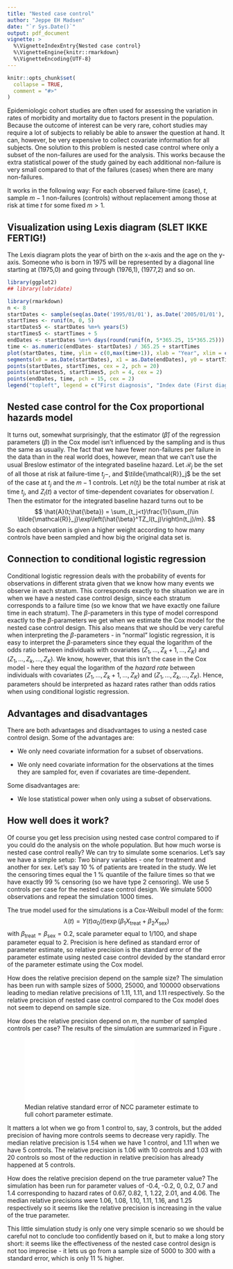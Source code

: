 ```yaml
---
title: "Nested case control"
author: "Jeppe EH Madsen"
date: "`r Sys.Date()`"
output: pdf_document
vignette: >
  %\VignetteIndexEntry{Nested case control}
  %\VignetteEngine{knitr::rmarkdown}
  %\VignetteEncoding{UTF-8}
---
```


```r
knitr::opts_chunk$set(
  collapse = TRUE,
  comment = "#>"
)
```

Epidemiologic cohort studies are often used for assessing the variation in rates of morbidity and mortality due to factors present in the population. Because the outcome of interest can be very rare, cohort studies may require a lot of subjects to reliably be able to answer the question at hand. It can, however, be very expensive to collect covariate information for all subjects. One solution to this problem is nested case control where only a subset of the non-failures are used for the analysis. This works because the extra statistical power of the study gained by each additional non-failure is very small compared to that of the failures (cases) when there are many non-failures. 

It works in the following way: For each observed failure-time (case),
$t$, sample $m-1$ non-failures (controls) without replacement among
those at risk at time $t$ for some fixed $m>1$.

## Visualization using Lexis diagram (SLET IKKE FERTIG!)
<!-- <<<<<<< HEAD -->
The Lexis diagram plots the year of birth on the x-axis and the age on the y-axis. Someone who is born in 1975 will be represented by a diagonal line starting at (1975,0) and going through (1976,1), (1977,2) and so on. 

```r
library(ggplot2)
## library(lubridate)

library(rmarkdown)
n <- 8
startDates <- sample(seq(as.Date('1995/01/01'), as.Date('2005/01/01'), by = "day"), n)    
startTimes <- runif(n, 0, 5)
startDates5 <- startDates %m+% years(5)
startTimes5 <- startTimes + 5
endDates <- startDates %m+% days(round(runif(n, 5*365.25, 15*365.25)))
time <- as.numeric(endDates- startDates) / 365.25 + startTimes
plot(startDates, time, ylim = c(0,max(time+1)), xlab = "Year", xlim = c(as.Date(min(startDates) %m+% years(-1)), as.Date(max(endDates) %m+% years(1))), col = "white")
segments(x0 = as.Date(startDates), x1 = as.Date(endDates), y0 = startTimes, y1 = time)
points(startDates, startTimes, cex = 2, pch = 20)
points(startDates5, startTimes5, pch = 4, cex = 2)
points(endDates, time, pch = 15, cex = 2)
legend("topleft", legend = c("First diagnosis", "Index date (First diagnosis + 5 years)", "Dementia diagnosis"), pch = c(20, 4, 15))
```
<!-- ======= -->
<!-- The Lexis diagram plots the year of birth on the x-axis and the age on the y-axis. Someone who is born in 2000 will be represented by a diagonal line starting at (2000,0) and going through (2001,1), (2002,2) and so on. Let's say we have a group of patients as in Figure \ref{luxus}. -->

<!-- ![\label{luxus} Lexis plot that I should figure (pun intended) out how to use.](LexisPlot520190301.pdf){width=60%} -->

<!-- They get their diagnosis, but we don't observe anything else about them before five years after (so data is truncated?). Then we're interested in the time from the index date (first diagnosis + 5 years) until they get diagnosed with dementia. Let's say we make the study in 2009. Then we have 3 events. For each of them we sample, say 1, control among those at risk at their event time (DOESN'T THIS PARTICULAR VERSION OF THE LEXIS PLOT MAKE NCC DIFFICULT TO EXPLAIN BECAUSE INDEX TIMES ARE DIFFERENT?) -->
<!-- >>>>>>> b1121b63e117541d759af7afd50b9da4b2f14425 -->

## Nested case control for the Cox proportional hazards model
It turns out, somewhat surprisingly, that the estimator $(\hat{\beta})$ of the regression parameters $(\beta)$ in the Cox model isn't influenced by the sampling and is thus the same as usually. The fact that we have fewer non-failures per failure in the data than in the real world does, however, mean that we can't use the usual Breslow estimator of the integrated baseline hazard. Let $\mathcal{R}_j$ be the set of all those at risk at failure-time $t_j-$, and $\tilde{\mathcal{R}}_j$ be the set of the case at $t_j$ and the $m-1$ controls. Let $n(t_j)$ be the total number at risk at time $t_j$, and $Z_l(t)$ a vector of time-dependent covariates for observation $l$. Then the estimator for the integrated baseline hazard turns out to be
$$
\hat{A}(t;\hat{\beta}) = \sum_{t_j<t}\frac{1}{\sum_{l\in \tilde{\mathcal{R}}_j}\exp\left(\hat{\beta}^TZ_l(t_j)\right)n(t_j)/m}.
$$
So each observation is given a higher weight according to how many controls have been sampled and how big the original data set is. 

## Connection to conditional logistic regression
Conditional logistic regression deals with the probability of events for observations in different strata given that we know how many events we observe in each stratum. This corresponds exactly to the situation we are in when we have a nested case control design, since each stratum corresponds to a failure time (so we know that we have exactly one failure time in each stratum). The $\beta$-parameters in this type of model correspond exactly to the $\beta$-parameters we get when we estimate the Cox model for the nested case control design. This also means that we should be very careful when interpreting the $\beta$-parameters - in "normal" logistic regression, it is easy to interpret the $\beta$-parameters since they equal the logarithm of the odds ratio between individuals with covariates $(Z_1,...,Z_k+1,...,Z_K)$ and $(Z_1,...,Z_k,...,Z_K)$. We know, however, that this isn't the case in the Cox model - here they equal the logarithm of the *hazard rate* between individuals with covariates $(Z_1,...,Z_k+1,...,Z_K)$ and $(Z_1,...,Z_k,...,Z_K)$. Hence, parameters should be interpreted as hazard rates rather than odds ratios when using conditional logistic regression.

## Advantages and disadvantages
There are both advantages and disadvantages to using a nested case control design. Some of the advantages are:

- We only need covariate information for a subset of observations.

- We only need covariate information for the observations at the times they are sampled for, even if covariates are time-dependent. 

Some disadvantages are:

- We lose statistical power when only using a subset of observations.

## How well does it work?
Of course you get less precision using nested case control compared to if you could do the analysis on the whole population. But how much worse is nested case control really? We can try to simulate some scenarios. Let's say we have a simple setup: Two binary variables - one for treatment and another for sex. Let's say 10 \% of patients are treated in the study. We let the censoring times equal the 1 \% quantile of the failure times so that we have exactly 99 \% censoring (so we have type 2 censoring). We use 5 controls per case for the nested case control design. We simulate 5000 observations and repeat the simulation 1000 times. 

The true model used for the simulations is a Cox-Weibull model of the form:
$$
\lambda(t) = Y(t)\alpha_0(t)\exp(\beta_1 X_{\text{treat}} + \beta_2 X_{\text{sex}})
$$
with $\beta_{\text{treat}} = \beta_{\text{sex}} = 0.2$, scale parameter equal to 1/100, and shape parameter equal to 2. 
Precision is here defined as standard error of parameter estimate, so relative precision is the standard error of the parameter estimate using nested case control devided by the standard error of the parameter estimate using the Cox model. 

How does the relative precision depend on the sample size? The simulation has been run with sample sizes of 5000, 25000, and 100000 observations leading to median relative precisions of 1.11, 1.11, and 1.11 respectively. So the relative precision of nested case control compared to the Cox model does not seem to depend on sample size.

How does the relative precision depend on $m$, the number of sampled controls per case? The results of the simulation are summarized in Figure \ref{control}. 

![\label{control} Median relative standard error of NCC parameter estimate to full cohort parameter estimate.](ctr20190301.pdf){width=60%}

It matters a lot when we go from 1 control to, say, 3 controls, but the added precision of having more controls seems to decrease very rapidly. The median relative precision is 1.54 when we have 1 control, and 1.11 when we have 5 controls. The relative precision is 1.06 with 10 controls and 1.03 with 20 controls so most of the reduction in relative precision has already happened at 5 controls. 

How does the relative precision depend on the true parameter value? The simulation has been run for parameter values of -0.4, -0.2, 0, 0.2, 0.7 and 1.4 corresponding to hazard rates of 0.67, 0.82, 1, 1.22, 2.01, and 4.06. The median relative precisions were 1.06, 1.08, 1.10, 1.11, 1.16, and 1.25 respectively so it seems like the relative precision is increasing in the value of the true parameter. 

This little simulation study is only one very simple scenario so we should be careful not to conclude too confidently based on it, but to make a long story short: it seems like the effectiveness of the nested case control design is not too imprecise - it lets us go from a sample size of 5000 to 300 with a standard error, which is only 11 \% higher. 






